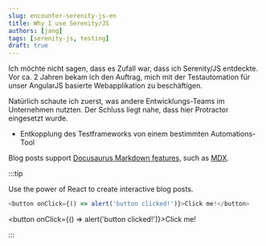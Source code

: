 ```yaml
---
slug: encounter-serenity-js-en
title: Why I use Serenity/JS
authors: [jang]
tags: [serenity-js, testing]
draft: true
---
```

Ich möchte nicht sagen, dass es Zufall war, dass ich Serenity/JS entdeckte. Vor ca. 2 Jahren bekam ich den Auftrag, mich mit der Testautomation für unser AngularJS basierte Webapplikation zu beschäftigen.

Natürlich schaute ich zuerst, was andere Entwicklungs-Teams im Unternehmen nutzten. Der Schluss liegt nahe, dass hier Protractor eingesetzt wurde.

- Entkopplung des Testframeworks von einem bestimmten Automations-Tool

Blog posts support [Docusaurus Markdown features](https://docusaurus.io/docs/markdown-features), such as [MDX](https://mdxjs.com/).

:::tip

Use the power of React to create interactive blog posts.

```js
<button onClick={() => alert('button clicked!')}>Click me!</button>
```

<button onClick={() => alert('button clicked!')}>Click me!</button>

:::
